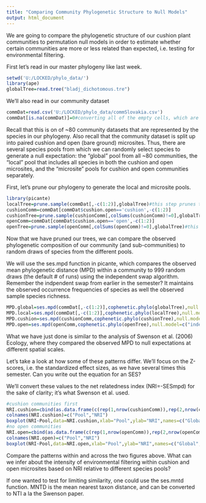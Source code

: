 ---
title: "Comparing Community Phylogenetic Structure to Null Models"
output: html_document
---

We are going to compare the phylogenetic structure of our cushion plant communities to permutation null models in order to estimate whether certain communities are more or less related than expected, i.e. testing for environmental filtering.

First let's read in our master phylogeny like last week.

```{r}
setwd('U:/LOCKED/phylo_data/')
library(ape)
globalTree=read.tree("bladj_dichotomous.tre")
```

We'll also read in our community dataset
```{r}
commDat=read.csv('U:/LOCKED/phylo_data/commSlovakia.csv')
commDat[is.na(commDat)]=0#converting all of the empty cells, which are read in as NA, to zeros
```

Recall that this is on of ~80 community datasets that are represented by the species in our phylogeny.  Also recall that the community dataset is split up into paired cushion and open (bare ground) microsites.  Thus, there are several species pools from which we can randomly select species to generate a null expectation: the "global" pool from all ~80 communities, the "local" pool that includes all species in both the cushion and open microsites, and the "microsite" pools for cushion and open communities separately.

First, let's prune our phylogeny to generate the local and microsite pools.

```{r}
library(picante)
localTree=prune.sample(commDat[,-c(1:2)],globalTree)#this step prunes the tree by matching the tip labels of the master phylogeny to the column names in the dataset
cushionComm=commDat[commDat$cushion.open=='cushion',-c(1:2)]
cushionTree=prune.sample(cushionComm[,colSums(cushionComm)!=0],globalTree)#this prunes the tree to only those species found inside of cushions
openComm=commDat[commDat$cushion.open=='open',-c(1:2)]
openTree=prune.sample(openComm[,colSums(openComm)!=0],globalTree)#this prunes the tree to only those species found inside of cushions
```

Now that we have pruned our trees, we can compare the observed phylogenetic composition of our community (and sub-communities) to random draws of species from the different pools.

We will use the ses.mpd function in picante, which compares the observed mean phylogenetic distance (MPD) within a community to 999 random draws (the default # of runs) using the independent swap algorithm.  Remember the indpendent swap from earlier in the semester?  It maintains the observed occurrence frequencies of species as well the observed sample species richness.

```{r}
MPD.global=ses.mpd(commDat[,-c(1:2)],cophenetic.phylo(globalTree),null.model=c("independentswap"),abundance.weighted=TRUE)
MPD.local=ses.mpd(commDat[,-c(1:2)],cophenetic.phylo(localTree),null.model=c("independentswap"),abundance.weighted=TRUE)
MPD.cushion=ses.mpd(cushionComm,cophenetic.phylo(cushionTree),null.model=c("independentswap"),abundance.weighted=TRUE)
MPD.open=ses.mpd(openComm,cophenetic.phylo(openTree),null.model=c("independentswap"),abundance.weighted=TRUE)
```

What we have just done is similar to the analysis of Swenson et al. (2006) Ecology, where they compared the observed MPD to null expectations at different spatial scales.

Let's take a look at how some of these patterns differ.  We'll focus on the Z-scores, i.e. the standardized effect sizes, as we have several times this semester.  Can you write out the equation for an SES?

We'll convert these values to the net relatedness index (NRI=-SESmpd) for the sake of clarity; it's what Swenson et al. used.

```{r}
#cushion communities first
NRI.cushion=cbind(as.data.frame(c(rep(1,nrow(cushionComm)),rep(2,nrow(cushionComm)),rep(3,nrow(cushionComm)))),c(-MPD.global$mpd.obs.z[commDat$cushion.open=='cushion'],-MPD.local$mpd.obs.z[commDat$cushion.open=='cushion'],-MPD.cushion$mpd.obs.z))
colnames(NRI.cushion)=c("Pool","NRI")
boxplot(NRI~Pool,data=NRI.cushion,xlab="Pool",ylab="NRI",names=c("Global","Local","Cushion"))
#no open communities
NRI.open=cbind(as.data.frame(c(rep(1,nrow(openComm)),rep(2,nrow(openComm)),rep(3,nrow(openComm)))),c(-MPD.global$mpd.obs.z[commDat$cushion.open=='open'],-MPD.local$mpd.obs.z[commDat$cushion.open=='open'],-MPD.open$mpd.obs.z))
colnames(NRI.open)=c("Pool","NRI")
boxplot(NRI~Pool,data=NRI.open,xlab="Pool",ylab="NRI",names=c("Global","Local","Open"))
```

Compare the patterns within and across the two figures above.  What can we infer about the intensity of environmental filtering within cushion and open microsites based on NRI relative to different species pools?

If one wanted to test for limiting similarity, one could use the ses.mntd function.  MNTD is the mean nearest taxon distance, and can be converted to NTI a la the Swenson paper.